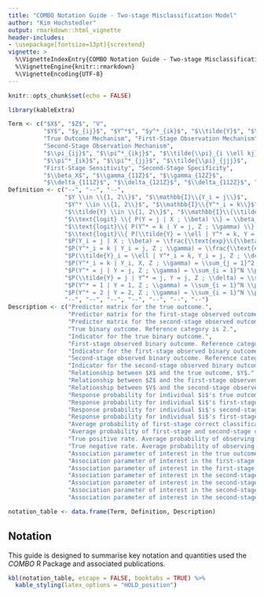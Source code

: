 ```yaml
---
title: "COMBO Notation Guide - Two-stage Misclassification Model"
author: "Kim Hochstedler"
output: rmarkdown::html_vignette
header-includes:
- \usepackage[fontsize=13pt]{scrextend}
vignette: >
  %\VignetteIndexEntry{COMBO Notation Guide - Two-stage Misclassification Model}
  %\VignetteEngine{knitr::rmarkdown}
  %\VignetteEncoding{UTF-8}
---
```



```r
knitr::opts_chunk$set(echo = FALSE)

library(kableExtra)
```

```r
Term <- c("$X$", "$Z$", "V",
          "$Y$", "$y_{ij}$", "$Y^*$", "$y^*_{ik}$", "$\\tilde{Y}$", "$\\tilde{y}_{i \\ell}$",
          "True Outcome Mechanism", "First-Stage Observation Mechanism",
          "Second-Stage Observation Mechanism",
          "$\\pi_{ij}$", "$\\pi^*_{ikj}$", "$\\tilde{\\pi}_{i \\ell kj}$",
          "$\\pi^*_{ik}$", "$\\pi^*_{jj}$", "$\\tilde{\\pi}_{jjj}$",
          "First-Stage Sensitivity", "Second-Stage Specificity",
          "$\\beta_X$", "$\\gamma_{11Z}$", "$\\gamma_{12Z}$",
          "$\\delta_{111Z}$", "$\\delta_{121Z}$", "$\\delta_{112Z}$", "$\\delta_{122Z}$")
Definition <- c("--", "--", "--",
                "$Y \\in \\{1, 2\\}$", "$\\mathbb{I}\\{Y_i = j\\}$",
                "$Y^* \\in \\{1, 2\\}$", "$\\mathbb{I}\\{Y^*_i = k\\}$",
                "$\\tilde{Y} \\in \\{1, 2\\}$", "$\\mathbb{I}\\{\\tilde{Y}_i = \\ell \\}$",
                "$\\text{logit} \\{ P(Y = j | X ; \\beta) \\} = \\beta_{j0} + \\beta_{jX} X$",
                "$\\text{logit}\\{ P(Y^* = k | Y = j, Z ; \\gamma) \\} = \\gamma_{kj0} + \\gamma_{kjZ} Z$",
                "$\\text{logit}\\{ P(\\tilde{Y} = \\ell | Y^* = k, Y = j, V ; \\delta) \\} = \\delta_{\\ell kj0} + \\delta_{\\ell kjV} V$",
                "$P(Y_i = j | X ; \\beta) = \\frac{\\text{exp}\\{\\beta_{j0} + \\beta_{jX} X_i\\}}{1 + \\text{exp}\\{\\beta_{j0} + \\beta_{jX} X_i\\}}$",
                "$P(Y^*_i = k | Y_i = j, Z ; \\gamma) = \\frac{\\text{exp}\\{\\gamma_{kj0} + \\gamma_{kjZ} Z_i\\}}{1 + \\text{exp}\\{\\gamma_{kj0} + \\gamma_{kjZ} Z_i\\}}$",
                "$P(\\tilde{Y}_i = \\ell | Y^*_i = k, Y_i = j, Z ; \\delta) = \\frac{\\text{exp}\\{\\delta_{\\ell kj0} + \\delta_{\\ell kjV} V_i\\}}{1 + \\text{exp}\\{\\delta_{\\ell kj0} + \\delta_{\\ell kjV} V_i\\}}$",
                "$P(Y^*_i = k | Y_i, X, Z ; \\gamma) = \\sum_{j = 1}^2 \\pi^*_{ikj} \\pi_{ij}$",
                "$P(Y^* = j | Y = j, Z ; \\gamma) = \\sum_{i = 1}^N \\pi^*_{ijj}$",
                "$P(\\tilde{Y} = j | Y^* = j, Y = j, Z ; \\delta) = \\sum_{i = 1}^N \\tilde{\\pi}_{ijjj}$",
                "$P(Y^* = 1 | Y = 1, Z ; \\gamma) = \\sum_{i = 1}^N \\pi^*_{i11}$",
                "$P(Y^* = 2 | Y = 2, Z ; \\gamma) = \\sum_{i = 1}^N \\pi^*_{i22}$",
                "--", "--", "--", "--", "--", "--", "--")
Description <- c("Predictor matrix for the true outcome.",
                 "Predictor matrix for the first-stage observed outcome, conditional on the true outcome.",
                 "Predictor matrix for the second-stage observed outcome, conditional on the true outcome and first-stage observed outcome.",
                 "True binary outcome. Reference category is 2.",
                 "Indicator for the true binary outcome.",
                 "First-stage observed binary outcome. Reference category is 2.",
                 "Indicator for the first-stage observed binary outcome.",
                 "Second-stage observed binary outcome. Reference category is 2.",
                 "Indicator for the second-stage observed binary outcome.",
                 "Relationship between $X$ and the true outcome, $Y$.",
                 "Relationship between $Z$ and the first-stage observed outcome, $Y^*$, given the true outcome $Y$.",
                 "Relationship between $V$ and the second-stage observed outcome, $\\tilde{Y}$, given the first-stage observed outcome, $Y^*$, and the true outcome $Y$.",
                 "Response probability for individual $i$'s true outcome category.",
                 "Response probability for individual $i$'s first-stage observed outcome category, conditional on the true outcome.",
                 "Response probability for individual $i$'s second-stage observed outcome category, conditional on the first-stage observed outcome and the true outcome.",
                 "Response probability for individual $i$'s first-stage observed outcome cateogry.",
                 "Average probability of first-stage correct classification for category $j$.",
                 "Average probability of first-stage and second-stage correct classification for category $j$.",
                 "True positive rate. Average probability of observing outcome $k = 1$, given the true outcome $j = 1$.",
                 "True negative rate. Average probability of observing outcome $k = 2$, given the true outcome $j = 2$.",
                 "Association parameter of interest in the true outcome mechanism.",
                 "Association parameter of interest in the first-stage observation mechanism, given $j=1$.",
                 "Association parameter of interest in the first-stage observation mechanism, given $j=2$.",
                 "Association parameter of interest in the second-stage observation mechanism, given $k = 1$ and $j = 1$.",
                 "Association parameter of interest in the second-stage observation mechanism, given $k = 2$ and $j = 1$.",
                 "Association parameter of interest in the second-stage observation mechanism, given $k = 1$ and $j = 2$.",
                 "Association parameter of interest in the second-stage observation mechanism, given $k = 2$ and $j = 2$.")

notation_table <- data.frame(Term, Definition, Description)
```

## Notation
This guide is designed to summarise key notation and quantities used the *COMBO* R Package and associated publications.

```r
kbl(notation_table, escape = FALSE, booktabs = TRUE) %>%
  kable_styling(latex_options = "HOLD_position")
```
